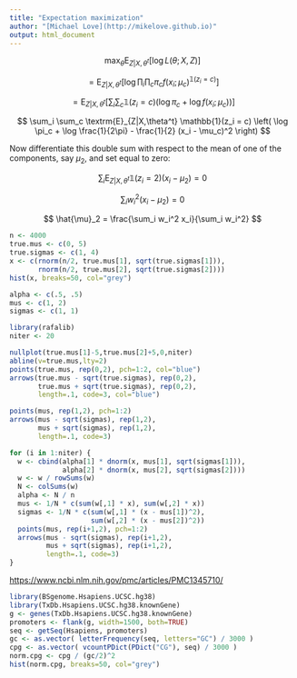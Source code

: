 ```yaml
---
title: "Expectation maximization"
author: "[Michael Love](http://mikelove.github.io)"
output: html_document
---
```


$$ \textrm{max}_\theta \textrm{E}_{Z|X,\theta^t} \left[ \log L(\theta; X, Z) \right] $$

$$ = \textrm{E}_{Z|X,\theta^t} \left[ \log \prod_i \prod_c \pi_c f(x_i; \mu_c)^{\mathbb{1}(z_i = c)} \right] $$

$$ = \textrm{E}_{Z|X,\theta^t} \left[ \sum_i \sum_c \mathbb{1}(z_i = c) (\log \pi_c + \log f(x_i; \mu_c)) \right] $$

$$ \sum_i \sum_c \textrm{E}_{Z|X,\theta^t} \mathbb{1}(z_i = c) \left( \log \pi_c + \log \frac{1}{2\pi} - \frac{1}{2} (x_i - \mu_c)^2 \right) $$ 

Now differentiate this double sum with respect to the mean of one of the components, say $\mu_2$, and set equal to zero:

$$ \sum_i \textrm{E}_{Z|X,\theta^t} \mathbb{1}(z_i = 2) (x_i - \mu_2) = 0 $$

$$ \sum_i w_i^2 (x_i - \mu_2) = 0 $$

$$ \hat{\mu}_2 = \frac{\sum_i w_i^2 x_i}{\sum_i w_i^2} $$

```r
n <- 4000
true.mus <- c(0, 5)
true.sigmas <- c(1, 4)
x <- c(rnorm(n/2, true.mus[1], sqrt(true.sigmas[1])),
       rnorm(n/2, true.mus[2], sqrt(true.sigmas[2])))
hist(x, breaks=50, col="grey")

alpha <- c(.5, .5)
mus <- c(1, 2)
sigmas <- c(1, 1)

library(rafalib)
niter <- 20

nullplot(true.mus[1]-5,true.mus[2]+5,0,niter)
abline(v=true.mus,lty=2)
points(true.mus, rep(0,2), pch=1:2, col="blue")
arrows(true.mus - sqrt(true.sigmas), rep(0,2),
       true.mus + sqrt(true.sigmas), rep(0,2),
       length=.1, code=3, col="blue")

points(mus, rep(1,2), pch=1:2)
arrows(mus - sqrt(sigmas), rep(1,2),
       mus + sqrt(sigmas), rep(1,2),
       length=.1, code=3)

for (i in 1:niter) {
  w <- cbind(alpha[1] * dnorm(x, mus[1], sqrt(sigmas[1])),
             alpha[2] * dnorm(x, mus[2], sqrt(sigmas[2])))
  w <- w / rowSums(w)
  N <- colSums(w)
  alpha <- N / n
  mus <- 1/N * c(sum(w[,1] * x), sum(w[,2] * x))
  sigmas <- 1/N * c(sum(w[,1] * (x - mus[1])^2),
                    sum(w[,2] * (x - mus[2])^2))
  points(mus, rep(i+1,2), pch=1:2)
  arrows(mus - sqrt(sigmas), rep(i+1,2),
         mus + sqrt(sigmas), rep(i+1,2),
         length=.1, code=3)
}

```

<https://www.ncbi.nlm.nih.gov/pmc/articles/PMC1345710/>

```r
library(BSgenome.Hsapiens.UCSC.hg38)
library(TxDb.Hsapiens.UCSC.hg38.knownGene)
g <- genes(TxDb.Hsapiens.UCSC.hg38.knownGene)
promoters <- flank(g, width=1500, both=TRUE)
seq <- getSeq(Hsapiens, promoters)
gc <- as.vector( letterFrequency(seq, letters="GC") / 3000 )
cpg <- as.vector( vcountPDict(PDict("CG"), seq) / 3000 )
norm.cpg <- cpg / (gc/2)^2
hist(norm.cpg, breaks=50, col="grey")
```
